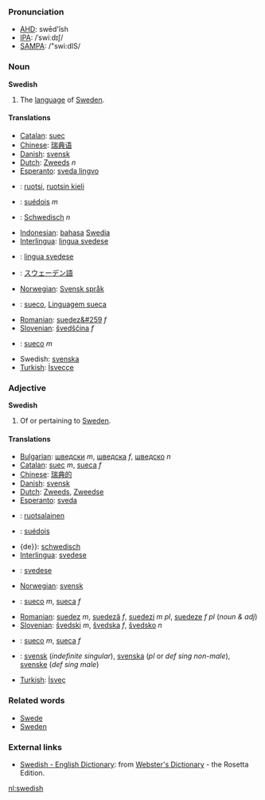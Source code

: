 ===Pronunciation===
*[[w:AHD|AHD]]: swēd'ĭsh
*[[w:IPA|IPA]]: /ˈswiːdɪʃ/
*[[w:SAMPA|SAMPA]]: /"swi:dIS/

===Noun===

'''Swedish'''

# The [[language]] of [[w:Sweden|Sweden]].

====Translations====
*[[Catalan]]: [[suec]]
*[[Chinese]]: [[瑞典语]]
*[[Danish]]: [[svensk]]
*[[Dutch]]: [[Zweeds]] ''n''
*[[Esperanto]]: [[sveda lingvo]]
*{{fi}}: [[ruotsi]], [[ruotsin kieli]]
*{{fr}}: [[suédois]] ''m''
*{{de}}: [[Schwedisch]] ''n''
*[[Indonesian]]: [[bahasa]] [[Swedia]]
*[[Interlingua]]: [[lingua svedese]]
*{{it}}: [[lingua svedese]]
*{{ja}}: [[スウェーデン語]]
*[[Norwegian]]: [[Svensk språk]]
*{{pt}}: [[sueco]], [[Linguagem sueca]]
*[[Romanian]]: [[suedez&#259]] ''f''
*[[Slovenian]]: [[švedščina]] ''f''
*{{es}}: [[sueco]] ''m''
*Swedish: [[svenska]]
*[[Turkish]]: [[İsveççe]]

===Adjective===

'''Swedish'''

# Of or pertaining to [[Sweden]].

====Translations====
*[[Bulgarian]]: [[шведски]] ''m'', [[шведска]] ''f'', [[шведско]] ''n''
*[[Catalan]]: [[suec]] ''m'', [[sueca]] ''f''
*[[Chinese]]: [[瑞典的]]
*[[Danish]]: [[svensk]]
*[[Dutch]]: [[Zweeds]], [[Zweedse]]
*[[Esperanto]]: [[sveda]]
*{{fi}}: [[ruotsalainen]]
*{{fr}}: [[suédois]]
*{de}}: [[schwedisch]]
*[[Interlingua]]: [[svedese]]
*{{it}}: [[svedese]]
*[[Norwegian]]: [[svensk]]
*{{pt}}: [[sueco]] ''m'', [[sueca]] ''f''
*[[Romanian]]: [[suedez]] ''m'', [[suedeză]] ''f'', [[suedezi]] ''m pl'', [[suedeze]] ''f pl'' (''noun & adj'')
*[[Slovenian]]: [[švedski]] ''m'', [[švedska]] ''f'', [[švedsko]] ''n''
*{{es}}: [[sueco]] ''m'', [[sueca]] ''f''
*{{sv}}: [[svensk]] (''indefinite singular''), [[svenska]] (''pl'' or ''def sing non-male''), [[svenske]] (''def sing male'')
*[[Turkish]]: [[İsveç]]

=== Related words ===
*[[Swede]]
*[[Sweden]]

=== External links ===
*[http://www.websters-online-dictionary.org/definition/Swedish-english/ Swedish - English Dictionary]: from [http://www.websters-online-dictionary.org/ Webster's Dictionary] - the Rosetta Edition.

[[nl:swedish]]